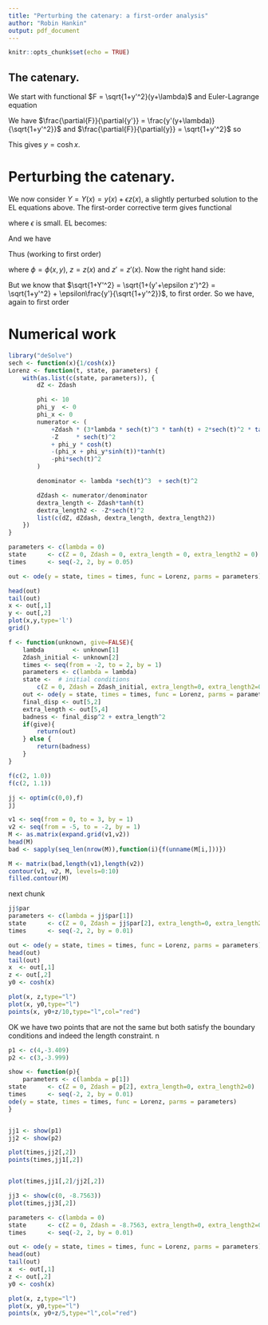 ```yaml
---
title: "Perturbing the catenary: a first-order analysis"
author: "Robin Hankin"
output: pdf_document
---
```


```r
knitr::opts_chunk$set(echo = TRUE)
```

## The catenary.

\newcommand{\di}[2]{\frac{\partial{#1}}{\partial{#2}}}
\newcommand{\cx}{\cosh{\left(\frac{x-x_0}{a}\right)}}
\newcommand{\sx}{\sinh{\left(\frac{x-x_0}{a}\right)}}
\newcommand{\tx}{\tanh{\left(\frac{x-x_0}{a}\right)}}
\newcommand{\sech}{\operatorname{sech}}

We start with functional $F = \sqrt{1+y'^2}(y+\lambda)$ and
Euler-Lagrange equation

\begin{equation}
\frac{d}{dx}\di{F}{y'} -\di{F}{y}=0
\end{equation}

We have $\di{F}{y'} = \frac{y'(y+\lambda)}{\sqrt{1+y'^2}}$ and 
$\di{F}{y} = \sqrt{1+y'^2}$ so

\begin{eqnarray}
\frac{d}{dx}\left[\frac{y'(y+\lambda)}{\sqrt{1+y'^2}}\right] &=& \sqrt{1+y'^2}\nonumber\\
\frac{y''(y + \lambda)}{(1+y'^2)^{3/2}} + \frac{y'}{\sqrt{1+y'^2}}        &=& \sqrt{1+y'^2}
\end{eqnarray}

This gives $y = \operatorname{cosh} x$.



# Perturbing the catenary.

We now consider $Y=Y(x) = y(x) + \epsilon z(x)$, a slightly perturbed
solution to the EL equations above.  The first-order corrective term
gives functional

\begin{equation}
\overline{F} = \sqrt{1+Y'^2}(Y + \Lambda + \epsilon\phi(x,Y))
\end{equation}

where $\epsilon$ is small. EL becomes:


\begin{equation}
\frac{d}{dx}\di{\overline{F}}{Y'} -\di{\overline{F}}{Y}=0
\end{equation}

And we have

\begin{equation}
\di{\overline{F}}{Y'}
= \frac{Y'}{\sqrt{1+Y'^2}}(Y + \Lambda + \epsilon\phi(x,y))\qquad
\di{\overline{F}}{Y} = {\sqrt{1+Y'^2}}(1 + \epsilon_y\phi(x,y))
\end{equation}

Thus (working to first order)

\begin{eqnarray}
\frac{d}{dx}\left[\di{\overline{F}}{Y'}\right]
&=& \frac{d}{dx}\left[\frac{Y'}{\sqrt{1+Y'^2}}(Y + \Lambda + \epsilon\phi(x,Y))\right]\\
&=& \frac{Y''}{(1+Y'^2)^{3/2}}(Y + \Lambda + \epsilon\phi(x,Y)) + 
        \frac{Y'}{\sqrt{1+Y'^2}}(1 + \epsilon(\phi_x + y'\phi_y))\\
&=& \frac{y'' + \epsilon z''}{(1+(y'+\epsilon z')^2)^{3/2}}(y(x) + \epsilon z + \Lambda + \epsilon\phi) + 
        \frac{y'}{\sqrt{1+(y'+\epsilon z')^2}}(1 + \epsilon(\phi_x + y'\phi_y))\\
&=& \left(\frac{y''}{(1+(y'+\epsilon z')^2)^{3/2}} + 
\frac{\epsilon z''}{(1+(y'+\epsilon z')^2)^{3/2}}\right)(y(x) + \epsilon z + \Lambda + \epsilon\phi)\nonumber\\
&{}& \qquad + \frac{y'}{\sqrt{1+(y'+\epsilon z')^2}}(1 + \epsilon(\phi_x + y'\phi_y))\\
&=& \left(\frac{y''}{(1+(y'+\epsilon z')^2)^{3/2}} + 
\frac{\epsilon z''}{(1+(y'+\epsilon z')^2)^{3/2}}\right)(y(x) + \epsilon z + \Lambda + \epsilon\phi)\nonumber\\
&{}& \qquad + \left(\frac{y'}{\sqrt{1+y'^2}} + \epsilon\frac{z'}{(1+y'^2)^{3/2}}\right)(1 + \epsilon(\phi_x + y'\phi_y))\\
&=& \left(\frac{y''}{(1+(y'+\epsilon z')^2)^{3/2}} + 
\frac{\epsilon z''}{(1+(y'+\epsilon z')^2)^{3/2}}\right)(y(x) + \epsilon z + \Lambda + \epsilon\phi)\nonumber\\
&{}& \qquad + \frac{y'}{\sqrt{1+y'^2}} + \epsilon\frac{z'}{(1+y'^2)^{3/2}} + \epsilon\frac{y'(\phi_x + y'\phi_y)}{\sqrt{1+y'^2}}\\
&=& \left(\frac{y''}{(1+(y'+\epsilon z')^2)^{3/2}} + 
\frac{\epsilon z''}{(1+y'^2)^{3/2}}\right)(y(x) + \epsilon z + \Lambda + \epsilon\phi)\nonumber\\
&{}& \qquad + \frac{y'}{\sqrt{1+y'^2}} + \epsilon\frac{z'}{(1+y'^2)^{3/2}} + \epsilon\frac{y'(\phi_x + y'\phi_y)}{\sqrt{1+y'^2}}\\
&=& \left(\frac{y''}{(1+y'^2)^{3/2}}  -3 \frac{\epsilon z'y'y''}{(1+y'^2)^{5/2}} + 
\frac{\epsilon z''}{(1+y'^2)^{3/2}}\right)(y(x) + \epsilon z + \Lambda + \epsilon\phi)\nonumber\\
&{}& \qquad + \frac{y'}{\sqrt{1+y'^2}} + \epsilon\frac{z'}{(1+y'^2)^{3/2}} + \epsilon\frac{y'(\phi_x + y'\phi_y)}{\sqrt{1+y'^2}}\\
&=& \frac{y''(y+\Lambda)}{(1+y'^2)^{3/2}} + \epsilon\frac{y''(z+\phi)}{(1+y'^2)^{3/2}} 
-3 \frac{\epsilon z'y'y''(y+\Lambda)}{(1+y'^2)^{5/2}} + 
\frac{\epsilon z''(y+\Lambda)}{(1+y'^2)^{3/2}}\nonumber\\
&{}& \qquad + \frac{y'}{\sqrt{1+y'^2}} + \epsilon\frac{z'}{(1+y'^2)^{3/2}} + \epsilon\frac{y'(\phi_x + y'\phi_y)}{\sqrt{1+y'^2}}\\
&=&  \frac{y''(y+\Lambda)}{(1+y'^2)^{3/2}} + \frac{y'}{\sqrt{1+y'^2}}
+ \epsilon\frac{y''(z+\phi)}{(1+y'^2)^{3/2}}
+  (-3) \frac{\epsilon z'y'y''(y+\Lambda)}{(1+y'^2)^{5/2}}
+  \frac{\epsilon z''(y+\Lambda)}{(1+y'^2)^{3/2}}\nonumber\\
&{}& \qquad
+ \epsilon\frac{z'}{(1+y'^2)^{3/2}}
+ \epsilon\frac{y'(\phi_x + y'\phi_y)}{\sqrt{1+y'^2}}\\
&=&  \left(\frac{y''(y+\Lambda)}{(1+y'^2)^{3/2}} + \frac{y'}{\sqrt{1+y'^2}}\right)\nonumber\\
&{}&
+ \epsilon\left(
    \frac{y''(z+\phi)}{(1+y'^2)^{3/2}}
-  3\frac{z'y'y''(y+\Lambda)}{(1+y'^2)^{5/2}}
+   \frac{z''(y+\Lambda)}{(1+y'^2)^{3/2}}
+   \frac{z'}{(1+y'^2)^{3/2}}
+   \frac{y'(\phi_x + y'\phi_y)}{\sqrt{1+y'^2}}
\right)\\
\end{eqnarray}

where $\phi=\phi(x,y)$, $z=z(x)$ and $z'=z'(x)$.  Now the right hand side:

\begin{eqnarray}
RHS &=& \di{\overline{F}}{Y}\\
&=& \frac{\partial}{\partial Y}\left[\sqrt{1+Y'^2}(Y + \Lambda + \epsilon\phi(x,Y))\right]\\
&=& \sqrt{1+Y'^2}\left(1 + \epsilon\phi_Y(x,Y))\right)\\
&=& \sqrt{1+Y'^2} + \epsilon\phi_y(x,y)\sqrt{1+Y'^2}
\end{eqnarray}

But we know that $\sqrt{1+Y'^2} = \sqrt{1+(y'+\epsilon z')^2} =
\sqrt{1+y'^2} + \epsilon\frac{y'}{\sqrt{1+y'^2}}$, to first order.  So
we have, again to first order

\begin{eqnarray}
RHS
&=& \sqrt{1+y'^2} + \epsilon\frac{y'}{\sqrt{1+y'^2}}  + \epsilon\phi_y(x,y)\sqrt{1+Y'^2}\\
&=& \sqrt{1+y'^2} + \epsilon\left(\frac{y'}{\sqrt{1+y'^2}}  + \phi_y(x,y)\sqrt{1+Y'^2}\right)\\
&=& \sqrt{1+y'^2} + \epsilon\left(\frac{y'}{\sqrt{1+y'^2}}  + \phi_y(x,y)\sqrt{1+y'^2}\right)\\
\end{eqnarray}
 








# Numerical work


```r
library("deSolve") 
sech <- function(x){1/cosh(x)}
Lorenz <- function(t, state, parameters) {
    with(as.list(c(state, parameters)), {
        dZ <- Zdash

        phi <- 10
        phi_y  <- 0
        phi_x <- 0
        numerator <- (
            +Zdash * (3*lambda * sech(t)^3 * tanh(t) + 2*sech(t)^2 * tanh(t))
            -Z     * sech(t)^2
            + phi_y * cosh(t)
            -(phi_x + phi_y*sinh(t))*tanh(t)
            -phi*sech(t)^2
        )

        denominator <- lambda *sech(t)^3  + sech(t)^2

        dZdash <- numerator/denominator
        dextra_length <- Zdash*tanh(t)
        dextra_length2 <- -Z*sech(t)^2
        list(c(dZ, dZdash, dextra_length, dextra_length2))
    })
}

parameters <- c(lambda = 0)
state      <- c(Z = 0, Zdash = 0, extra_length = 0, extra_length2 = 0)  # initial conditions
times      <- seq(-2, 2, by = 0.05)

out <- ode(y = state, times = times, func = Lorenz, parms = parameters)
```

```r
head(out)
tail(out)
x <- out[,1]
y <- out[,2]
plot(x,y,type='l')
grid()
```


```r
f <- function(unknown, give=FALSE){
    lambda        <- unknown[1]
    Zdash_initial <- unknown[2]
    times <- seq(from = -2, to = 2, by = 1)
    parameters <- c(lambda = lambda)
    state <-  # initial conditions
        c(Z = 0, Zdash = Zdash_initial, extra_length=0, extra_length2=0) 
    out <- ode(y = state, times = times, func = Lorenz, parms = parameters)
    final_disp <- out[5,2]
    extra_length <- out[5,4]
    badness <- final_disp^2 + extra_length^2
    if(give){
        return(out)
    } else {
        return(badness)
    } 
}
```

```r
f(c(2, 1.0))
f(c(2, 1.1))
```
   
   
```r
jj <- optim(c(0,0),f)
jj

```

```r
v1 <- seq(from = 0, to = 3, by = 1)
v2 <- seq(from = -5, to = -2, by = 1)
M <- as.matrix(expand.grid(v1,v2))
head(M)
bad <- sapply(seq_len(nrow(M)),function(i){f(unname(M[i,]))})
```

```r
M <- matrix(bad,length(v1),length(v2))
contour(v1, v2, M, levels=0:10)
filled.contour(M)
```

next chunk

	
```r
jj$par
parameters <- c(lambda = jj$par[1])
state      <- c(Z = 0, Zdash = jj$par[2], extra_length=0, extra_length2=0)  # initial conditions
times      <- seq(-2, 2, by = 0.01)

out <- ode(y = state, times = times, func = Lorenz, parms = parameters)
head(out)
tail(out)
x  <- out[,1]
z <- out[,2]
y0 <- cosh(x)

plot(x, z,type="l")
plot(x, y0,type="l")
points(x, y0+z/10,type="l",col="red")
```


OK we have two points that are not the same but both satisfy the
boundary conditions and indeed the length constraint.
n


```r
p1 <- c(4,-3.409)
p2 <- c(3,-3.999)
```

```r
show <- function(p){
    parameters <- c(lambda = p[1])
state      <- c(Z = 0, Zdash = p[2], extra_length=0, extra_length2=0)  # initial conditions
times      <- seq(-2, 2, by = 0.01)
ode(y = state, times = times, func = Lorenz, parms = parameters)
}


jj1 <- show(p1)
jj2 <- show(p2)

plot(times,jj2[,2])
points(times,jj1[,2])


plot(times,jj1[,2]/jj2[,2])
```


```r
jj3 <- show(c(0, -8.7563))
plot(times,jj3[,2])
```

```r
parameters <- c(lambda = 0)
state      <- c(Z = 0, Zdash = -8.7563, extra_length=0, extra_length2=0)  # initial conditions
times      <- seq(-2, 2, by = 0.01)

out <- ode(y = state, times = times, func = Lorenz, parms = parameters)
head(out)
tail(out)
x  <- out[,1]
z <- out[,2]
y0 <- cosh(x)

plot(x, z,type="l")
plot(x, y0,type="l")
points(x, y0+z/5,type="l",col="red")
```
